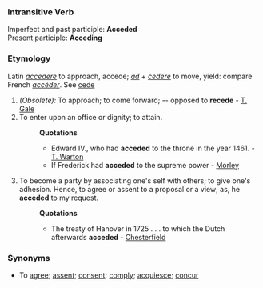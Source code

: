 ===Intransitive Verb===
Imperfect and past participle:  '''Acceded''' <br>
Present participle: '''Acceding'''
===Etymology===
Latin ''[[accedere]]'' to approach, accede; ''[[ad]]'' + ''[[cedere]]'' to move, yield: compare French ''[[accéder]]''. See [[cede]]
#''(Obsolete):'' To approach; to come forward; -- opposed to '''recede''' - [[T. Gale]]
#To enter upon an office or dignity; to attain.
#:'''Quotations'''
#:*Edward IV., who had '''acceded''' to the throne in the year 1461. - [[T. Warton]]
#:*If Frederick had '''acceded''' to the supreme power - [[Morley]]
#To become a party by associating one's self with others; to give one's adhesion. Hence, to agree or assent to a proposal or a view; as, he '''acceded''' to my request.
#:'''Quotations'''
#:*The treaty of Hanover in 1725 . . . to which the Dutch afterwards '''acceded''' - [[Chesterfield]]
===Synonyms===
*To [[agree]]; [[assent]]; [[consent]]; [[comply]]; [[acquiesce]]; [[concur]]